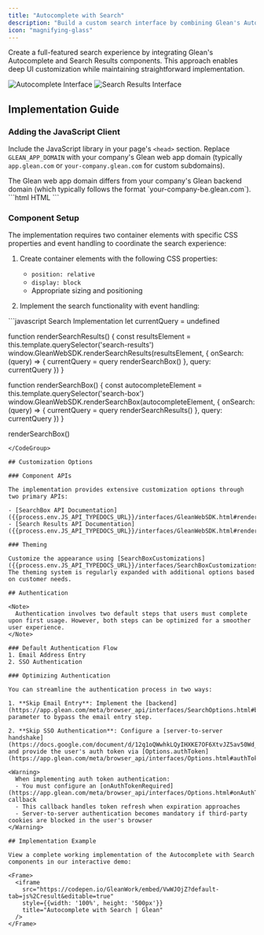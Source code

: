 ```yaml
---
title: "Autocomplete with Search"
description: "Build a custom search interface by combining Glean's Autocomplete and Search Results components"
icon: "magnifying-glass"
---
```


Create a full-featured search experience by integrating Glean's Autocomplete and Search Results components. This approach enables deep UI customization while maintaining straightforward implementation.

<Frame>
  <div className="grid grid-cols-2 gap-3">
    <img src="../../../images/browser-api/introduction/autocomplete-1.png" alt="Autocomplete Interface" />
    <img src="../../../images/browser-api/introduction/search-results.png" alt="Search Results Interface" />
  </div>
</Frame>

## Implementation Guide

### Adding the JavaScript Client

Include the JavaScript library in your page's `<head>` section. Replace `GLEAN_APP_DOMAIN` with your company's Glean web app domain (typically `app.glean.com` or `your-company.glean.com` for custom subdomains).

<Info>
  The Glean web app domain differs from your company's Glean backend domain (which typically follows the format `your-company-be.glean.com`).
</Info>

<CodeGroup>
```html HTML
<script defer src="https://{GLEAN_APP_DOMAIN}/embedded-search-latest.min.js"></script>
```
</CodeGroup>

### Component Setup

The implementation requires two container elements with specific CSS properties and event handling to coordinate the search experience:

1. Create container elements with the following CSS properties:
   - `position: relative`
   - `display: block`
   - Appropriate sizing and positioning

2. Implement the search functionality with event handling:

<CodeGroup>
```javascript Search Implementation
let currentQuery = undefined

function renderSearchResults() {
  const resultsElement = this.template.querySelector('search-results')
  window.GleanWebSDK.renderSearchResults(resultsElement, {
    onSearch: (query) => {
      currentQuery = query
      renderSearchBox()
    },
    query: currentQuery
  })
}

function renderSearchBox() {
  const autocompleteElement = this.template.querySelector('search-box')
  window.GleanWebSDK.renderSearchBox(autocompleteElement, {
    onSearch: (query) => {
      currentQuery = query
      renderSearchResults()
    },
    query: currentQuery
  })
}

renderSearchBox()
```
</CodeGroup>

## Customization Options

### Component APIs

The implementation provides extensive customization options through two primary APIs:

- [SearchBox API Documentation]({{process.env.JS_API_TYPEDOCS_URL}}/interfaces/GleanWebSDK.html#renderSearchBox)
- [Search Results API Documentation]({{process.env.JS_API_TYPEDOCS_URL}}/interfaces/GleanWebSDK.html#renderSearchResults)

### Theming

Customize the appearance using [SearchBoxCustomizations]({{process.env.JS_API_TYPEDOCS_URL}}/interfaces/SearchBoxCustomizations.html). The theming system is regularly expanded with additional options based on customer needs.

## Authentication

<Note>
  Authentication involves two default steps that users must complete upon first usage. However, both steps can be optimized for a smoother user experience.
</Note>

### Default Authentication Flow
1. Email Address Entry
2. SSO Authentication

### Optimizing Authentication

You can streamline the authentication process in two ways:

1. **Skip Email Entry**: Implement the [backend](https://app.glean.com/meta/browser_api/interfaces/SearchOptions.html#backend) parameter to bypass the email entry step.

2. **Skip SSO Authentication**: Configure a [server-to-server handshake](https://docs.google.com/document/d/12q1oQWwhkLQyIHXKE7OF6XtvJZ5av50Wd_NKUbRh5u4/edit) and provide the user's auth token via [Options.authToken](https://app.glean.com/meta/browser_api/interfaces/Options.html#authToken).

<Warning>
  When implementing auth token authentication:
  - You must configure an [onAuthTokenRequired](https://app.glean.com/meta/browser_api/interfaces/Options.html#onAuthTokenRequired) callback
  - This callback handles token refresh when expiration approaches
  - Server-to-server authentication becomes mandatory if third-party cookies are blocked in the user's browser
</Warning>

## Implementation Example

View a complete working implementation of the Autocomplete with Search components in our interactive demo:

<Frame>
  <iframe 
    src="https://codepen.io/GleanWork/embed/VwWJOjZ?default-tab=js%2Cresult&editable=true"
    style={{width: '100%', height: '500px'}}
    title="Autocomplete with Search | Glean"
  />
</Frame>